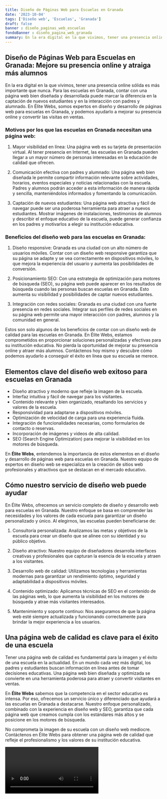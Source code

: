 ```yaml
---
title: Diseño de Páginas Web para Escuelas en Granada
date: '2023-10-04'
tags: ['Diseño web', 'Escuelas', 'Granada']
draft: false
banner : diseño_paginas_web_escuelas
fondoBanner : diseño_pagina_web_granada
summary: En la era digital en la que vivimos, tener una presencia online sólida es más importante que nunca. Para las escuelas en Granada, contar con una página web bien diseñada y desarrollada puede marcar la diferencia en la captación de nuevos estudiantes y en la interacción con padres y alumnado. En Élite Webs, somos expertos en diseño y desarrollo de páginas web para escuelas en Granada, y podemos ayudarlo a mejorar su presencia online y convertir las visitas en ventas.
---
```


## Diseño de Páginas Web para Escuelas en Granada: Mejore su presencia online y atraiga más alumnos

En la era digital en la que vivimos, tener una presencia online sólida es más importante que nunca. Para las escuelas en Granada, contar con una página web bien diseñada y desarrollada puede marcar la diferencia en la captación de nuevos estudiantes y en la interacción con padres y alumnado. En Élite Webs, somos expertos en diseño y desarrollo de páginas web para escuelas en Granada, y podemos ayudarlo a mejorar su presencia online y convertir las visitas en ventas.

### Motivos por los que las escuelas en Granada necesitan una página web:

1. Mayor visibilidad en línea: Una página web es su tarjeta de presentación virtual. Al tener presencia en Internet, las escuelas en Granada pueden llegar a un mayor número de personas interesadas en la educación de calidad que ofrecen.

2. Comunicación efectiva con padres y alumnado: Una página web bien diseñada le permite compartir información relevante sobre actividades, horarios, eventos especiales y noticias relacionadas con la escuela. Padres y alumnos podrán acceder a esta información de manera rápida y sencilla, manteniéndolos informados y fomentando la comunicación.

3. Captación de nuevos estudiantes: Una página web atractiva y fácil de navegar puede ser una poderosa herramienta para atraer a nuevos estudiantes. Mostrar imágenes de instalaciones, testimonios de alumnos y describir el enfoque educativo de la escuela, puede generar confianza en los padres y motivarlos a elegir su institución educativa.

### Beneficios del diseño web para las escuelas en Granada:

1. Diseño responsive: Granada es una ciudad con un alto número de usuarios móviles. Contar con un diseño web responsive garantiza que su página se adapte y se vea correctamente en dispositivos móviles, lo que mejora la experiencia del usuario y aumenta las posibilidades de conversión.

2. Posicionamiento SEO: Con una estrategia de optimización para motores de búsqueda (SEO), su página web puede aparecer en los resultados de búsqueda cuando las personas buscan escuelas en Granada. Esto aumenta su visibilidad y posibilidades de captar nuevos estudiantes.

3. Integración con redes sociales: Granada es una ciudad con una fuerte presencia en redes sociales. Integrar sus perfiles de redes sociales en su página web permite una mayor interacción con padres, alumnos y la comunidad en general.

Estos son solo algunos de los beneficios de contar con un diseño web de calidad para las escuelas en Granada. En Élite Webs, estamos comprometidos en proporcionar soluciones personalizadas y efectivas para su institución educativa. No pierda la oportunidad de mejorar su presencia online y atraer más alumnos. Contáctenos hoy mismo y descubre cómo podemos ayudarlo a conseguir el éxito en línea que su escuela se merece.

<GifSeo />

<Cta />

## Elementos clave del diseño web exitoso para escuelas en Granada

- Diseño atractivo y moderno que refleje la imagen de la escuela.
- Interfaz intuitiva y fácil de navegar para los visitantes.
- Contenido relevante y bien organizado, resaltando los servicios y valores de la escuela.
- Responsividad para adaptarse a dispositivos móviles.
- Optimización de velocidad de carga para una experiencia fluida.
- Integración de funcionalidades necesarias, como formularios de contacto o reservas.
- Incorporación de imágenes y videos de alta calidad.
- SEO (Search Engine Optimization) para mejorar la visibilidad en los motores de búsqueda.

En **Élite Webs**, entendemos la importancia de estos elementos en el diseño y desarrollo de páginas web para escuelas en Granada. Nuestro equipo de expertos en diseño web se especializa en la creación de sitios web profesionales y atractivos que se destacan en el mercado educativo.

## Cómo nuestro servicio de diseño web puede ayudar

En Élite Webs, ofrecemos un servicio completo de diseño y desarrollo web para escuelas en Granada. Nuestro enfoque se basa en comprender las necesidades y los valores de cada escuela para garantizar un diseño personalizado y único. Al elegirnos, las escuelas pueden beneficiarse de:

1. Consultoría personalizada: Analizamos las metas y objetivos de la escuela para crear un diseño que se alinee con su identidad y su público objetivo.

2. Diseño atractivo: Nuestro equipo de diseñadores desarrolla interfaces creativas y profesionales que capturan la esencia de la escuela y atraen a los visitantes.

3. Desarrollo web de calidad: Utilizamos tecnologías y herramientas modernas para garantizar un rendimiento óptimo, seguridad y adaptabilidad a dispositivos móviles.

4. Contenido optimizado: Aplicamos técnicas de SEO en el contenido de las páginas web, lo que aumenta la visibilidad en los motores de búsqueda y atrae más visitantes interesados.

5. Mantenimiento y soporte continuo: Nos aseguramos de que la página web esté siempre actualizada y funcionando correctamente para brindar la mejor experiencia a los usuarios.

## Una página web de calidad es clave para el éxito de una escuela

Tener una página web de calidad es fundamental para la imagen y el éxito de una escuela en la actualidad. En un mundo cada vez más digital, los padres y estudiantes buscan información en línea antes de tomar decisiones educativas. Una página web bien diseñada y optimizada se convierte en una herramienta poderosa para atraer y convertir visitantes en ventas.

En **Élite Webs** sabemos que la competencia en el sector educativo es intensa. Por eso, ofrecemos un servicio único y diferenciado que ayudará a las escuelas en Granada a destacarse. Nuestro enfoque personalizado, combinado con la experiencia en diseño web y SEO, garantiza que cada página web que creamos cumpla con los estándares más altos y se posicione en los motores de búsqueda.

No comprometa la imagen de su escuela con un diseño web mediocre. Contáctenos en Élite Webs para obtener una página web de calidad que refleje el profesionalismo y los valores de su institución educativa.

<Video />

<CtaBot job='Escuelas' city='Granada'/>

<Gmaps query='Granada+españa+maps' />